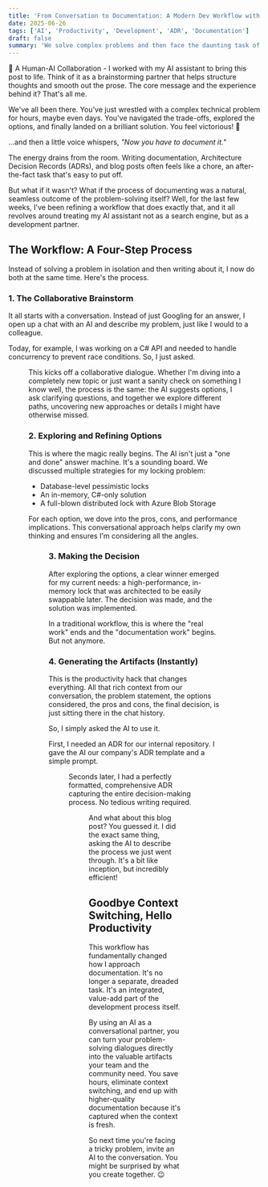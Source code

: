 ```yaml
---
title: 'From Conversation to Documentation: A Modern Dev Workflow with AI'
date: 2025-06-26
tags: ['AI', 'Productivity', 'Development', 'ADR', 'Documentation']
draft: false
summary: 'We solve complex problems and then face the daunting task of writing documentation. What if the documentation wrote itself? Discover a workflow that turns a simple conversation with an AI into polished ADRs and blog posts, saving you hours.'
---
```


🤝 A Human-AI Collaboration - I worked with my AI assistant to bring this post to life. Think of it as a brainstorming partner that helps structure thoughts and smooth out the prose. The core message and the experience behind it? That's all me.

We've all been there. You've just wrestled with a complex technical problem for hours, maybe even days. You've navigated the trade-offs, explored the options, and finally landed on a brilliant solution. You feel victorious! 🚀

...and then a little voice whispers, *"Now you have to document it."*

The energy drains from the room. Writing documentation, Architecture Decision Records (ADRs), and blog posts often feels like a chore, an after-the-fact task that's easy to put off.

But what if it wasn't? What if the process of documenting was a natural, seamless outcome of the problem-solving itself? Well, for the last few weeks, I've been refining a workflow that does exactly that, and it all revolves around treating my AI assistant not as a search engine, but as a development partner.

## The Workflow: A Four-Step Process

Instead of solving a problem in isolation and then writing about it, I now do both at the same time. Here's the process.

### 1. The Collaborative Brainstorm

It all starts with a conversation. Instead of just Googling for an answer, I open up a chat with an AI and describe my problem, just like I would to a colleague.

Today, for example, I was working on a C# API and needed to handle concurrency to prevent race conditions. So, I just asked.

<Figure key="/images/2025-06-26-10-00-15.png" src="/images/2025-06-26-10-00-15.png" alt="A screenshot of an initial prompt to an AI assistant asking about a C# concurrency problem." width="0" height="0" caption="It all starts with a simple question." />

This kicks off a collaborative dialogue. Whether I'm diving into a completely new topic or just want a sanity check on something I know well, the process is the same: the AI suggests options, I ask clarifying questions, and together we explore different paths, uncovering new approaches or details I might have otherwise missed.

### 2. Exploring and Refining Options

This is where the magic really begins. The AI isn't just a "one and done" answer machine. It's a sounding board. We discussed multiple strategies for my locking problem:

-   Database-level pessimistic locks
-   An in-memory, C#-only solution
-   A full-blown distributed lock with Azure Blob Storage

For each option, we dove into the pros, cons, and performance implications. This conversational approach helps clarify my own thinking and ensures I'm considering all the angles.

<Figure key="/images/2025-06-26-10-06-08.png" src="/images/2025-06-26-10-06-08.png" alt="A screenshot of the AI response comparing the pros and cons of different locking strategies." width="0" height="0" caption="Weighing the options together, just like with a human colleague." />

### 3. Making the Decision

After exploring the options, a clear winner emerged for my current needs: a high-performance, in-memory lock that was architected to be easily swappable later. The decision was made, and the solution was implemented.

In a traditional workflow, this is where the "real work" ends and the "documentation work" begins. But not anymore.

### 4. Generating the Artifacts (Instantly)

This is the productivity hack that changes everything. All that rich context from our conversation, the problem statement, the options considered, the pros and cons, the final decision, is just sitting there in the chat history.

So, I simply asked the AI to use it.

First, I needed an ADR for our internal repository. I gave the AI our company's ADR template and a simple prompt.

<Figure key="/images/2025-06-26-10-08-36.png" src="/images/2025-06-26-10-08-36.png" alt="A screenshot of the prompt asking the AI to fill an ADR template based on our conversation." width="0" height="0" caption="The magic prompt: 'Please can you fill in this template...'" />

Seconds later, I had a perfectly formatted, comprehensive ADR capturing the entire decision-making process. No tedious writing required.

<Figure key="/images/2025-06-26-10-13-09.png" src="/images/2025-06-26-10-13-09.png" alt="A screenshot of the AI-generated Architecture Decision Record, with all sections filled out." width="0" height="0" caption="From scattered thoughts to structured documentation in seconds." />

And what about this blog post? You guessed it. I did the exact same thing, asking the AI to describe the process we just went through. It's a bit like inception, but incredibly efficient!

## Goodbye Context Switching, Hello Productivity

This workflow has fundamentally changed how I approach documentation. It's no longer a separate, dreaded task. It's an integrated, value-add part of the development process itself.

By using an AI as a conversational partner, you can turn your problem-solving dialogues directly into the valuable artifacts your team and the community need. You save hours, eliminate context switching, and end up with higher-quality documentation because it's captured when the context is fresh.

So next time you're facing a tricky problem, invite an AI to the conversation. You might be surprised by what you create together. 😉